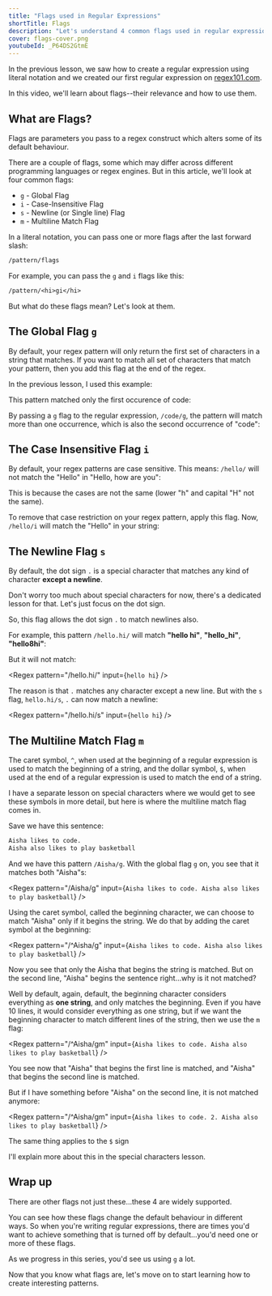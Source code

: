 ```yaml
---
title: "Flags used in Regular Expressions"
shortTitle: Flags
description: "Let's understand 4 common flags used in regular expressions"
cover: flags-cover.png
youtubeId: _P64DS2GtmE
---
```


In the previous lesson, we saw how to create a regular expression using literal notation and we created our first regular expression on [regex101.com](https://regex101.com).

In this video, we'll learn about flags--their relevance and how to use them.

## What are Flags?

Flags are parameters you pass to a regex construct which alters some of its default behaviour.

There are a couple of flags, some which may differ across different programming languages or regex engines. But in this article, we'll look at four common flags:

- `g` - Global Flag
- `i` - Case-Insensitive Flag
- `s` - Newline (or Single line) Flag
- `m` - Multiline Match Flag

In a literal notation, you can pass one or more flags after the last forward slash:

```txt
/pattern/flags
```

For example, you can pass the `g` and `i` flags like this:

```txt
/pattern/<hi>gi</hi>
```

But what do these flags mean? Let's look at them.

## The Global Flag `g`

By default, your regex pattern will only return the first set of characters in a string that matches. If you want to match all set of characters that match your pattern, then you add this flag at the end of the regex.

In the previous lesson, I used this example:

<Regex
  pattern="/code/"
  input="my channel is deeecode, and I make videos on code"
/>

This pattern matched only the first occurence of code:

By passing a `g` flag to the regular expression, `/code/g`, the pattern will match more than one occurrence, which is also the second occurrence of "code":

<Regex
  pattern="/code/g"
  input="my channel is deeecode, and I make videos on code"
/>

## The Case Insensitive Flag `i`

By default, your regex patterns are case sensitive. This means: `/hello/` will not match the "Hello" in "Hello, how are you":

<Regex pattern="/hello/" input="Hello, how are you" />

This is because the cases are not the same (lower "h" and capital "H" not the same).

To remove that case restriction on your regex pattern, apply this flag. Now, `/hello/i` will match the "Hello" in your string:

<Regex pattern="/hello/i" input="Hello, how are you" />

## The Newline Flag `s`

By default, the dot sign `.` is a special character that matches any kind of character **except a newline**.

Don't worry too much about special characters for now, there's a dedicated lesson for that. Let's just focus on the dot sign.

So, this flag allows the dot sign `.` to match newlines also.

For example, this pattern `/hello.hi/` will match **"hello hi"**, **"hello_hi"**, **"hello8hi"**:

<Regex
  pattern="/hello.hi/g"
  input="hello hi and hello_hi and hello8hi"
/>

But it will not match:

<Regex
  pattern="/hello.hi/"
  input={`hello
hi`}
/>


The reason is that `.` matches any character except a new line. But with the `s` flag, `hello.hi/s`, `.` can now match a newline:

<Regex
  pattern="/hello.hi/s"
  input={`hello
hi`}
/>

## The Multiline Match Flag `m`

The caret symbol, `^`, when used at the beginning of a regular expression is used to match the beginning of a string, and the dollar symbol, `$`, when used at the end of a regular expression is used to match the end of a string.

I have a separate lesson on special characters where we would get to see these symbols in more detail, but here is where the multiline match flag comes in.

Save we have this sentence:

```txt
Aisha likes to code.
Aisha also likes to play basketball
```

And we have this pattern `/Aisha/g`. With the global flag `g` on, you see that it matches both "Aisha"s:

<Regex
  pattern="/Aisha/g"
  input={`Aisha likes to code.
Aisha also likes to play basketball`}
/>

Using the caret symbol, called the beginning character, we can choose to match "Aisha" only if it begins the string. We do that by adding the caret symbol at the beginning:

<Regex
  pattern="/^Aisha/g"
  input={`Aisha likes to code.
Aisha also likes to play basketball`}
/>

Now you see that only the Aisha that begins the string is matched. But on the second line, "Aisha" begins the sentence right…why is it not matched?

Well by default, again, default, the beginning character considers everything as **one string**, and only matches the beginning. Even if you have 10 lines, it would consider everything as one string, but if we want the beginning character to match different lines of the string, then we use the `m` flag:

<Regex
  pattern="/^Aisha/gm"
  input={`Aisha likes to code.
Aisha also likes to play basketball`}
/>

You see now that "Aisha" that begins the first line is matched, and "Aisha" that begins the second line is matched.

But if I have something before "Aisha" on the second line, it is not matched anymore:

<Regex
  pattern="/^Aisha/gm"
  input={`Aisha likes to code.
2. Aisha also likes to play basketball`}
/>

The same thing applies to the `$` sign

I'll explain more about this in the special characters lesson.

## Wrap up

There are other flags not just these…these 4 are widely supported.

You can see how these flags change the default behaviour in different ways. So when you're writing regular expressions, there are times you'd want to achieve something that is turned off by default…you'd need one or more of these flags.

As we progress in this series, you'd see us using `g` a lot.

Now that you know what flags are, let's move on to start learning how to create interesting patterns.
